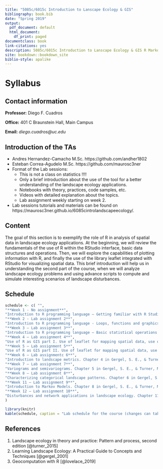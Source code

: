 ```yaml
--- 
title: "5085c/6015c Introduction to Lanscape Ecology & GIS"
bibliography: book.bib
date: "Spring 2019"
output:
  pdf_document: default
  html_document:
    df_print: paged
documentclass: book
link-citations: yes
description: 5085c/6015c Introduction to Lanscape Ecology & GIS R Markdown
site: bookdown::bookdown_site
biblio-style: apalike
---
```


# Syllabus {-}

## Contact information {-}
**Professor:** Diego F. Cuadros

**Office:** 401 C Braunstein Hall, Main Campus

**Email:** *diego.cuadros@uc.edu*

## Introduction of the TAs {-}

* Andres Hernandez-Camacho M.Sc. https://github.com/andher1802
* Esteban Correa-Agudelo M.Sc. https://github.com/maurosc3ner  
* Format of the Lab sessions:
    + This is not a class on statistics !!!!
    + Only a brief introduction about the use of the tool for a better understanding of the landscape ecology applications. 
    + Notebooks with theory, practices, code samples, etc.
    + Videos with detailed explanation about the topics.
    + Lab assignment weekly starting on week 2.
* Lab sessions tutorials and materials can be found on https://maurosc3ner.github.io/6085cintrolandscapeecology/.

## Content {-}

The goal of this section is to exemplify the role of R in analysis of spatial data in landscape ecology applications. At the beginning, we will review the fundamentals of the use of R within the RStudio interface, basic data structures and operations. Then, we will explore the capabilities of plotting information with R, and finally the use of the library leaflet integrated with RStudio for visualizing spatial data. This brief introduction will help us in understanding the second part of the course, when we will analyze landscape ecology problems and using advance scripts to compute and simulate interesting scenarios of landscape disturbances.

## Schedule {-}
```r
schedule <- c( "",
"**Week 1 - No assignment**",
"Introduction to R programming language – Getting familiar with R Studio interface, types of data structures, basic operations.",
"**Week 2 - Lab assignment 2**",
"Introduction to R programming language - Loops, functions and graphics in R.",
"**Week 3 – Lab assignment 3**",
"Introduction to R programming language – Basic statistical operations in R. Proportion test and two sample test, linear regression, and logistic regression.",
"**Week 4 – Lab assignment 4**",
"Use of R as GIS part I. Use of leaflet for mapping spatial data, use of base maps, basic geolocation in R, set map properties, drawing point and polygon data.",
"**Week 5 – Lab assignment 5**",
"Use of R as GIS part II. Use of leaflet for mapping spatial data, use of base maps, basic geolocation in R, set map properties, drawing point and polygon data.",
"**Week 6 – Lab assignmentc 6**",
"Introduction to landscape metrics. Chapter 4 in Gergel, S. E., & Turner, M. G. (2002). Learning landscape ecology: A practical guide to concepts and techniques",
"**Week 7 – Lab assignment 7**",
"Variograms and semivariograms. Chapter 5 in Gergel, S. E., & Turner, M. G. (2002). Learning landscape ecology: A practical guide to concepts and techniques",
"**Week 8 – Lab assignment 8**",
"Characterizing categorical landscape patterns. Chapter 6 in Gergel, S. E., & Turner, M. G. (2002). Learning landscape ecology: A practical guide to concepts and techniques",
"**Week 11 – Lab assignment 9**",
"Introduction to Markov Models. Chapter 8 in Gergel, S. E., & Turner, M. G. (2002). Learning landscape ecology: A practical guide to concepts and techniques.",
"**Week 12 – Lab assignment 10**",
"Disturbances and network applications in landscape ecology. Chapter 11 & 12 in Gergel, S. E., & Turner, M. G. (2002). Learning landscape ecology: A practical guide to concepts and techniques."
)

library(knitr)
kable(schedule, caption = "Lab schedule for the course (changes can take place due to unexpected events)")
```


## References {-}
1. Landscape ecology in theory and practice: Pattern and process, second edition [@turner_2015]
2. Learning Landscape Ecology: A Practical Guide to Concepts and Techniques [@gergel_2001]
3. Geocomputation with R [@lovelace_2019]
